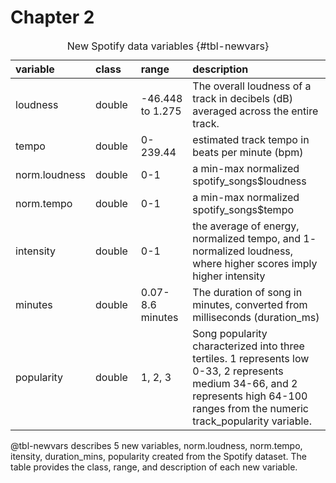 # Chapter 2 {.unnumbered}

| variable      | class  | range            | description                                                                                                                                                                          |
|:-----------|:-----------|:-----------|:-------------------------------------|
| loudness      | double | -46.448 to 1.275 | The overall loudness of a track in decibels (dB) averaged across the entire track.                                                                                                   |
| tempo         | double | 0-239.44         | estimated track tempo in beats per minute (bpm)                                                                                                                                      |
| norm.loudness | double | 0-1              | a min-max normalized spotify_songs\$loudness                                                                                                                                         |
| norm.tempo    | double | 0-1              | a min-max normalized spotify_songs\$tempo                                                                                                                                            |
| intensity     | double | 0-1              | the average of energy, normalized tempo, and 1- normalized loudness, where higher scores imply higher intensity                                                                      |
| minutes       | double | 0.07-8.6 minutes | The duration of song in minutes, converted from milliseconds (duration_ms)                                                                                                           |
| popularity    | double | 1, 2, 3          | Song popularity characterized into three tertiles. 1 represents low 0-33, 2 represents medium 34-66, and 2 represents high 64-100 ranges from the numeric track_popularity variable. |

: New Spotify data variables {#tbl-newvars}

@tbl-newvars describes 5 new variables, norm.loudness, norm.tempo, itensity, duration_mins, popularity created from the Spotify dataset. The table provides the class, range, and description of each new variable.
